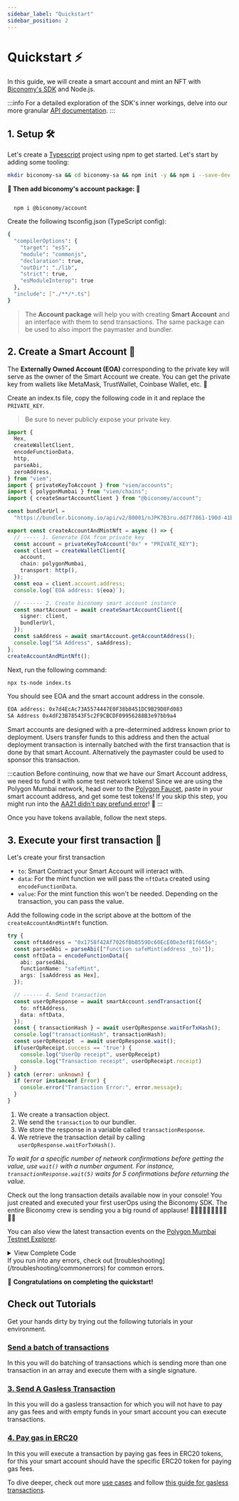 ```yaml
---
sidebar_label: "Quickstart"
sidebar_position: 2
---
```


# Quickstart ⚡️

In this guide, we will create a smart account and mint an NFT with [Biconomy's SDK](https://github.com/bcnmy/biconomy-client-sdk) and Node.js.

:::info
For a detailed exploration of the SDK's inner workings, delve into our more granular [API documentation](https://bcnmy.github.io/biconomy-client-sdk/#md:biconomy-sdk).
:::

## 1. Setup 🛠️

Let's create a [Typescript](https://www.typescriptlang.org) project using npm to get started. Let's start by adding some tooling:

```bash
mkdir biconomy-sa && cd biconomy-sa && npm init -y && npm i --save-dev @types/node tslib
```

**🎉 Then add biconomy's account package: 🎉**

```

  npm i @biconomy/account

```

Create the following tsconfig.json (TypeScript config):

```bash
{
  "compilerOptions": {
    "target": "es5",
    "module": "commonjs",
    "declaration": true,
    "outDir": "./lib",
    "strict": true,
    "esModuleInterop": true
  },
  "include": ["./**/*.ts"]
}
```

> The **Account package** will help you with creating **Smart Account** and an interface with them to send transactions.
> The same package can be used to also import the paymaster and bundler.

## 2. Create a Smart Account 🌟

The **Externally Owned Account (EOA)** corresponding to the private key will serve as the owner of the Smart Account we create. You can get the private key from wallets like MetaMask, TrustWallet, Coinbase Wallet, etc. 🔑

Create an index.ts file, copy the following code in it and replace the `PRIVATE_KEY`.

> Be sure to never publicly expose your private key.

```ts
import {
  Hex,
  createWalletClient,
  encodeFunctionData,
  http,
  parseAbi,
  zeroAddress,
} from "viem";
import { privateKeyToAccount } from "viem/accounts";
import { polygonMumbai } from "viem/chains";
import { createSmartAccountClient } from "@biconomy/account";

const bundlerUrl =
  "https://bundler.biconomy.io/api/v2/80001/nJPK7B3ru.dd7f7861-190d-41bd-af80-6877f74b8f44"; // Found at https://dashboard.biconomy.io

export const createAccountAndMintNft = async () => {
  // ----- 1. Generate EOA from private key
  const account = privateKeyToAccount("0x" + "PRIVATE_KEY");
  const client = createWalletClient({
    account,
    chain: polygonMumbai,
    transport: http(),
  });
  const eoa = client.account.address;
  console.log(`EOA address: ${eoa}`);

  // ------ 2. Create biconomy smart account instance
  const smartAccount = await createSmartAccountClient({
    signer: client,
    bundlerUrl,
  });
  const saAddress = await smartAccount.getAccountAddress();
  console.log("SA Address", saAddress);
};
createAccountAndMintNft();
```

Next, run the following command:

```bash
npx ts-node index.ts
```

You should see EOA and the smart account address in the console.

```bash
EOA address: 0x7d4EcAc73A5574447E0F38b8451DC9B29D8Fd083
SA Address 0x4dF23B78543F5c2F9CBCDF09956288B3e97bb9a4
```

Smart accounts are designed with a pre-determined address known prior to deployment. Users transfer funds to this address and then the actual deployment transaction is internally batched with the first transaction that is done by that smart Account. Alternatively the paymaster could be used to sponsor this transaction.

:::caution
Before continuing, now that we have our Smart Account address, we need to fund it with some test network tokens! Since we are using the Polygon Mumbai network, head over to the [Polygon Faucet](https://faucet.polygon.technology/), paste in your smart account address, and get some test tokens! If you skip this step, you might run into the [AA21 didn't pay prefund error](/troubleshooting/commonerrors.md)! 💸
:::

Once you have tokens available, follow the next steps.

## 3. Execute your first transaction 🚀

Let's create your first transaction

- `to`: Smart Contract your Smart Account will interact with.
- `data`: For the mint function we will pass the `nftData` created using `encodeFunctionData`.
- `value`: For the mint function this won't be needed. Depending on the transaction, you can pass the value.

Add the following code in the script above at the bottom of the `createAccountAndMintNft` function.

```typescript
try {
  const nftAddress = "0x1758f42Af7026fBbB559Dc60EcE0De3ef81f665e";
  const parsedAbi = parseAbi(["function safeMint(address _to)"]);
  const nftData = encodeFunctionData({
    abi: parsedAbi,
    functionName: "safeMint",
    args: [saAddress as Hex],
  });

  // ------ 4. Send transaction
  const userOpResponse = await smartAccount.sendTransaction({
    to: nftAddress,
    data: nftData,
  });
  const { transactionHash } = await userOpResponse.waitForTxHash();
  console.log("transactionHash", transactionHash);
  const userOpReceipt  = await userOpResponse.wait();
  if(userOpReceipt.success == 'true') { 
    console.log("UserOp receipt", userOpReceipt)
    console.log("Transaction receipt", userOpReceipt.receipt)
  }
} catch (error: unknown) {
  if (error instanceof Error) {
    console.error("Transaction Error:", error.message);
  }
}
```

1. We create a transaction object.
2. We send the `transaction` to our bundler.
3. We store the response in a variable called `transactionResponse`.
4. We retrieve the transaction detail by calling `userOpResponse.waitForTxHash()`.

_To wait for a specific number of network confirmations before getting the value, use `wait()` with a number argument.
For instance, `transactionResponse.wait(5)` waits for 5 confirmations before returning the value._

Check out the long transaction details available now in your console! You just created and executed your first userOps using the Biconomy SDK. The entire Biconomy crew is sending you a big round of applause! 👏👏🏻👏🏼👏🏽👏🏾👏🏿

You can also view the latest transaction events on the [Polygon Mumbai Testnet Explorer](https://mumbai.polygonscan.com/address/0x1758f42Af7026fBbB559Dc60EcE0De3ef81f665e#events).

<details>
  <summary>View Complete Code</summary>

```typescript
import {
  Hex,
  createWalletClient,
  encodeFunctionData,
  http,
  parseAbi,
  zeroAddress,
} from "viem";
import { privateKeyToAccount } from "viem/accounts";
import { polygonMumbai } from "viem/chains";
import { createSmartAccountClient } from "@biconomy/account";

export const createAccountAndMintNft = async () => {
  // ----- 1. Generate EOA from private key
  const account = privateKeyToAccount("0x" + "PRIVATE_KEY");
  const client = createWalletClient({
    account,
    chain: polygonMumbai,
    transport: http(),
  });
  const eoa = client.account.address;
  console.log(`EOA address: ${eoa}`);

  // ------ 2. Create biconomy smart account instance
  const smartAccount = await createSmartAccountClient({
    signer: client,
    bundlerUrl:
      "https://bundler.biconomy.io/api/v2/80001/nJPK7B3ru.dd7f7861-190d-41bd-af80-6877f74b8f44",
  });
  const saAddress = await smartAccount.getAccountAddress();
  console.log("SA Address", saAddress);

  // ------ 3. Generate transaction data
  const nftAddress = "0x1758f42Af7026fBbB559Dc60EcE0De3ef81f665e";
  const parsedAbi = parseAbi(["function safeMint(address _to)"]);
  const nftData = encodeFunctionData({
    abi: parsedAbi,
    functionName: "safeMint",
    args: [saAddress as Hex],
  });

  // ------ 4. Send transaction
  const { waitForTxHash } = await smartAccount.sendTransaction({
    to: nftAddress,
    data: nftData,
  });

  const { transactionHash } = await waitForTxHash();
  console.log("transactionHash", transactionHash);

  const userOpReceipt  = await userOpResponse.wait();
  if(userOpReceipt.success == 'true') { 
    console.log("UserOp receipt", userOpReceipt)
    console.log("Transaction receipt", userOpReceipt.receipt)
  }
};
createAccountAndMintNft();
```

</details>
If you run into any errors, check out [troubleshooting](/troubleshooting/commonerrors) for common errors.

🎉 **Congratulations on completing the quickstart!**

## Check out Tutorials

Get your hands dirty by trying out the following tutorials in your environment.


### [Send a batch of transactions](/tutorials/sendTransactionsBatch)
In this you will do batching of transactions which is sending more than one transaction in an array and execute them with a single signature.

### [3. Send A Gasless Transaction](/tutorials/sendGasless)
In this you will do a gasless transaction for which you will not have to pay any gas fees and with empty funds in your smart account you can execute transactions.

### [4. Pay gas in ERC20](/tutorials/payERC20Token)
In this you will execute a transaction by paying gas fees in ERC20 tokens, for this your smart account should have the specific ERC20 token for paying gas fees.


To dive deeper, check out more [use cases](/tutorials) and follow [this guide for gasless transactions](/tutorials/sendGasless).
